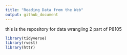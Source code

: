 ```yaml
---
title: "Reading Data from the Web"
output: github_document
---
```

this is the repository for data wrangling 2 part of P8105

```r
library(tidyverse)
library(rvest)
library(httr)
```
